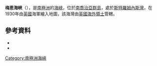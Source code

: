 {{coord|54|10|S|36|42|W|source:GNIS|display=title}}

'''梅恩海峽'''（{{lang-en|Main Channel}}），是[[南極洲|南極洲]]的[[海峽|海峽]]，位於[[南喬治亞群島|南喬治亞群島]]，處於[[斯特羅姆內斯灣|斯特羅姆內斯灣]]，在1930年由[[英國|英國]]海軍繪入地圖，該海灣由[[英國海外領土|英國海外領土]]管轄。

==參考資料==
*{{cite gnis | type = antarid | id = 9299| name = Main Channel | accessdate = 2013-07-29}}
*{{usgs-gazetteer|id=9299}}

{{Antarctica-geo-stub}}
[[Category:南極洲海峽|Category:南極洲海峽]]